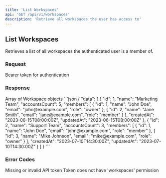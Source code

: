 ```yaml
---
title: 'List Workspaces'
api: 'GET /api/v1/workspaces'
description: 'Retrieve all workspaces the user has access to'
---
```


## List Workspaces

Retrieves a list of all workspaces the authenticated user is a member of.

### Request

<ParamField header="Authorization" required>
  Bearer token for authentication
</ParamField>

### Response

<ResponseField name="data" type="Array<Workspace>">
  Array of Workspace objects
</ResponseField>

<ResponseExample>
```json
{
  "data": [
    {
      "id": 1,
      "name": "Marketing Team",
      "accountsCount": 5,
      "members": [
        {
          "id": 1,
          "name": "John Doe",
          "email": "john@example.com",
          "role": "owner"
        },
        {
          "id": 2,
          "name": "Jane Smith",
          "email": "jane@example.com",
          "role": "member"
        }
      ],
      "createdAt": "2023-06-15T08:00:00Z",
      "updatedAt": "2023-06-15T08:00:00Z"
    },
    {
      "id": 2,
      "name": "Support Team",
      "accountsCount": 3,
      "members": [
        {
          "id": 1,
          "name": "John Doe",
          "email": "john@example.com",
          "role": "member"
        },
        {
          "id": 3,
          "name": "Mike Johnson",
          "email": "mike@example.com",
          "role": "owner"
        }
      ],
      "createdAt": "2023-07-10T14:30:00Z",
      "updatedAt": "2023-07-10T14:30:00Z"
    }
  ]
}
```
</ResponseExample>

### Error Codes

<ResponseField name="401" type="Unauthorized">
  Missing or invalid API token
</ResponseField>

<ResponseField name="403" type="Forbidden">
  Token does not have 'workspaces' permission
</ResponseField> 